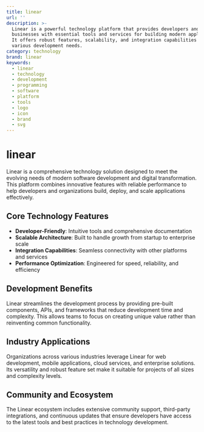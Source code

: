 ```yaml
---
title: linear
url: ''
description: >-
  Linear is a powerful technology platform that provides developers and
  businesses with essential tools and services for building modern applications.
  It offers robust features, scalability, and integration capabilities for
  various development needs.
category: technology
brand: linear
keywords:
  - linear
  - technology
  - development
  - programming
  - software
  - platform
  - tools
  - logo
  - icon
  - brand
  - svg
---
```


# linear

Linear is a comprehensive technology solution designed to meet the evolving needs of modern software development and digital transformation. This platform combines innovative features with reliable performance to help developers and organizations build, deploy, and scale applications effectively.

## Core Technology Features

- **Developer-Friendly**: Intuitive tools and comprehensive documentation
- **Scalable Architecture**: Built to handle growth from startup to enterprise scale
- **Integration Capabilities**: Seamless connectivity with other platforms and services
- **Performance Optimization**: Engineered for speed, reliability, and efficiency

## Development Benefits

Linear streamlines the development process by providing pre-built components, APIs, and frameworks that reduce development time and complexity. This allows teams to focus on creating unique value rather than reinventing common functionality.

## Industry Applications

Organizations across various industries leverage Linear for web development, mobile applications, cloud services, and enterprise solutions. Its versatility and robust feature set make it suitable for projects of all sizes and complexity levels.

## Community and Ecosystem

The Linear ecosystem includes extensive community support, third-party integrations, and continuous updates that ensure developers have access to the latest tools and best practices in technology development.
